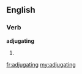 ==English==

===Verb===
'''adjugating'''

# {{present participle of|[[adjugate]]}}

[[fr:adjugating]]
[[my:adjugating]]